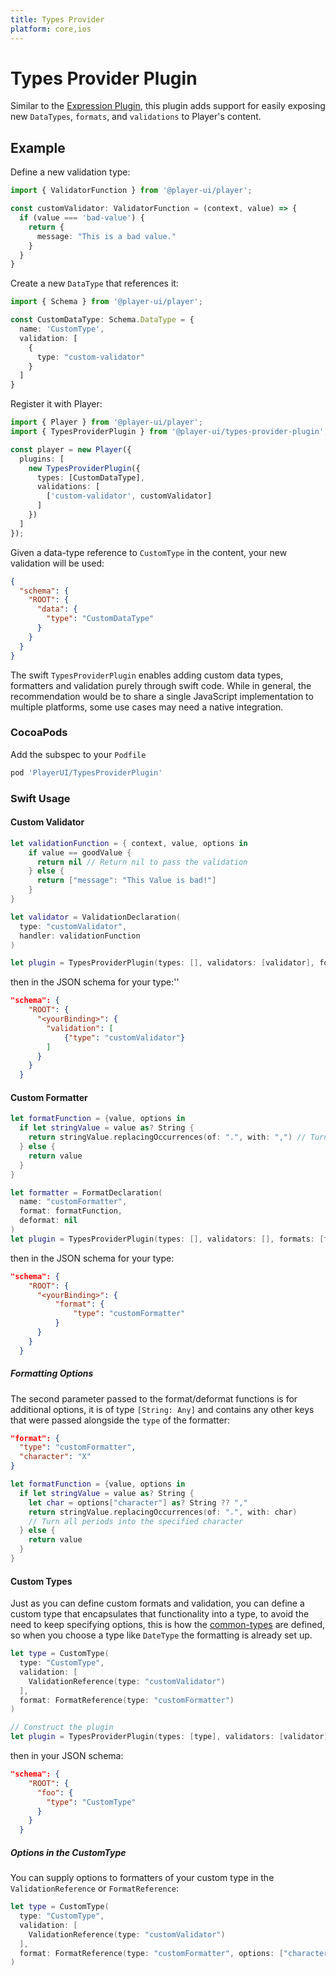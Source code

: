 ```yaml
---
title: Types Provider
platform: core,ios
---
```


# Types Provider Plugin

Similar to the [Expression Plugin](./expression), this plugin adds support for easily exposing new `DataTypes`, `formats`, and `validations` to Player's content.

## Example

<PlatformTabs>
  <core>

Define a new validation type:

```ts
import { ValidatorFunction } from '@player-ui/player';

const customValidator: ValidatorFunction = (context, value) => {
  if (value === 'bad-value') {
    return {
      message: "This is a bad value."
    }
  }
}
```

Create a new `DataType` that references it: 

```ts
import { Schema } from '@player-ui/player';

const CustomDataType: Schema.DataType = {
  name: 'CustomType',
  validation: [
    {
      type: "custom-validator"
    }
  ]
}
```

Register it with Player:

```ts
import { Player } from '@player-ui/player';
import { TypesProviderPlugin } from '@player-ui/types-provider-plugin';

const player = new Player({
  plugins: [
    new TypesProviderPlugin({
      types: [CustomDataType],
      validations: [
        ['custom-validator', customValidator]
      ]
    })
  ]
});
```

Given a data-type reference to `CustomType` in the content, your new validation will be used:

```json
{
  "schema": {
    "ROOT": {
      "data": {
        "type": "CustomDataType"
      }
    }
  }
}
```

  </core>
  <ios>

The swift `TypesProviderPlugin` enables adding custom data types, formatters and validation purely through swift code. While in general, the recommendation would be to share a single JavaScript implementation to multiple platforms, some use cases may need a native integration.

### CocoaPods
Add the subspec to your `Podfile`

```ruby
pod 'PlayerUI/TypesProviderPlugin'
```

### Swift Usage

#### Custom Validator

```swift
let validationFunction = { context, value, options in
    if value == goodValue {
      return nil // Return nil to pass the validation
    } else {
      return ["message": "This Value is bad!"]
    }
}

let validator = ValidationDeclaration(
  type: "customValidator",
  handler: validationFunction
)

let plugin = TypesProviderPlugin(types: [], validators: [validator], formats: [])
```

then in the JSON schema for your type:''

```json
"schema": {
    "ROOT": {
      "<yourBinding>": {
        "validation": [
            {"type": "customValidator"}
        ]
      }
    }
  }
```

#### Custom Formatter

```swift
let formatFunction = {value, options in
  if let stringValue = value as? String {
    return stringValue.replacingOccurrences(of: ".", with: ",") // Turn all periods into commas
  } else {
  	return value 
  }
}

let formatter = FormatDeclaration(
  name: "customFormatter",
  format: formatFunction,
  deformat: nil
)
let plugin = TypesProviderPlugin(types: [], validators: [], formats: [formatter])
```

then in the JSON schema for your type:

```json
"schema": {
    "ROOT": {
      "<yourBinding>": {
          "format": {
              "type": "customFormatter"
          }
      }
    }
  }
```

##### Formatting Options

The second parameter passed to the format/deformat functions is for additional options, it is of type `[String: Any]` and contains any other keys that were passed alongside the `type` of the formatter:

```json
"format": {
  "type": "customFormatter",
  "character": "X"
}
```

```swift
let formatFunction = {value, options in
  if let stringValue = value as? String {
    let char = options["character"] as? String ?? ","
    return stringValue.replacingOccurrences(of: ".", with: char)
    // Turn all periods into the specified character
  } else {
  	return value 
  }
}
```

#### Custom Types

Just as you can define custom formats and validation, you can define a custom type that encapsulates that functionality into a type, to avoid the need to keep specifying options, this is how the [common-types](./plugins/common-types) are defined, so when you choose a type like `DateType` the formatting is already set up.

```swift
let type = CustomType(
  type: "CustomType",
  validation: [
    ValidationReference(type: "customValidator")
  ],
  format: FormatReference(type: "customFormatter")
)

// Construct the plugin
let plugin = TypesProviderPlugin(types: [type], validators: [validator], formats: [formatter])
```

then in your JSON schema:

```json
"schema": {
    "ROOT": {
      "foo": {
        "type": "CustomType"
      }
    }
  }
```

##### Options in the CustomType

You can supply options to formatters of your custom type in the `ValidationReference` or `FormatReference`:

```swift
let type = CustomType(
  type: "CustomType",
  validation: [
    ValidationReference(type: "customValidator")
  ],
  format: FormatReference(type: "customFormatter", options: ["character": "X"])
)
```

  </ios>
</PlatformTabs>